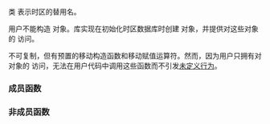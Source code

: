 {{cpp/chrono/title|time_zone_link}}
{{cpp/chrono/time_zone_link/navbar}}
{{dcl begin}}
{{dcl header|chrono}}
{{dcl|since=c++20|
class time_zone_link;
}}
{{dcl end}}

类 {{tt|time_zone_link}} 表示时区的替用名。

用户不能构造 {{tt|time_zone_link}} 对象。库实现在初始化时区数据库时创建 {{tt|time_zone_link}} 对象，并提供对这些对象的 {{c|const}} 访问。

{{tt|time_zone_link}} 不可复制，但有预置的移动构造函数和移动赋值运算符。然而，因为用户只拥有对 {{tt|time_zone_link}} 对象的 {{tt|const}} 访问，无法在用户代码中调用这些函数而不引发[[cpp/language/ub|未定义行为]]。

=== 成员函数 ===
{{dsc begin}}
{{dsc inc|cpp/chrono/time_zone_link/dsc accessors}}
{{dsc end}}

=== 非成员函数 ===
{{dsc begin}}
{{dsc inc|cpp/chrono/time_zone_link/dsc operator_cmp}}
{{dsc end}}

{{langlinks|en|es|ja|ru}}
